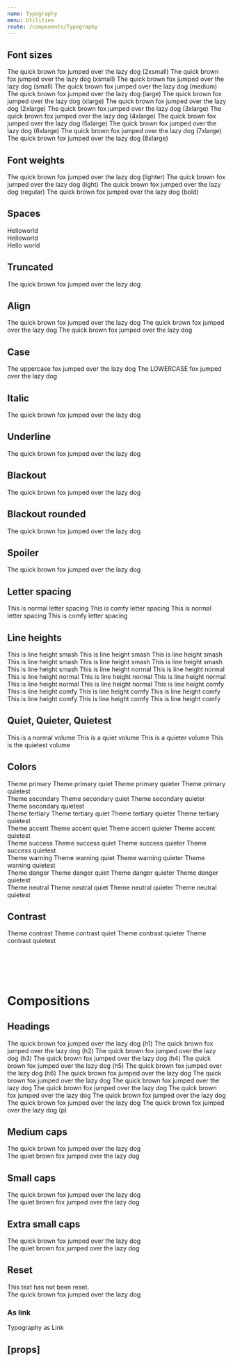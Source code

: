 ```yaml
---
name: Typography
menu: Utilities
route: /components/Typography
---
```



<PageTitle src="components/Typography" title="Typography" />

## Font sizes

<Playground>
  <Rhythm my={1} wrapper="div">
    <Typography size="2xsmall">The quick brown fox jumped over the lazy dog (2xsmall)</Typography>
  </Rhythm>
  <Rhythm my={1} wrapper="div">
    <Typography size="xsmall">The quick brown fox jumped over the lazy dog (xsmall)</Typography>
  </Rhythm>
  <Rhythm my={1} wrapper="div">
    <Typography size="small">The quick brown fox jumped over the lazy dog (small)</Typography>
  </Rhythm>
  <Rhythm my={1} wrapper="div">
    <Typography size="medium">The quick brown fox jumped over the lazy dog (medium)</Typography>
  </Rhythm>
  <Rhythm my={1} wrapper="div">
    <Typography size="large">The quick brown fox jumped over the lazy dog (large)</Typography>
  </Rhythm>
  <Rhythm my={1} wrapper="div">
    <Typography size="xlarge">The quick brown fox jumped over the lazy dog (xlarge)</Typography>
  </Rhythm>
  <Rhythm my={1} wrapper="div">
    <Typography size="2xlarge">The quick brown fox jumped over the lazy dog (2xlarge)</Typography>
  </Rhythm>
  <Rhythm my={1} wrapper="div">
    <Typography size="3xlarge">The quick brown fox jumped over the lazy dog (3xlarge)</Typography>
  </Rhythm>
  <Rhythm my={1} wrapper="div">
    <Typography size="4xlarge">The quick brown fox jumped over the lazy dog (4xlarge)</Typography>
  </Rhythm>
  <Rhythm my={1} wrapper="div">
    <Typography size="5xlarge">The quick brown fox jumped over the lazy dog (5xlarge)</Typography>
  </Rhythm>
  <Rhythm my={1} wrapper="div">
    <Typography size="6xlarge">The quick brown fox jumped over the lazy dog (6xlarge)</Typography>
  </Rhythm>
  <Rhythm my={1} wrapper="div">
    <Typography size="7xlarge">The quick brown fox jumped over the lazy dog (7xlarge)</Typography>
  </Rhythm>
  <Rhythm my={1} wrapper="div">
    <Typography size="8xlarge">The quick brown fox jumped over the lazy dog (8xlarge)</Typography>
  </Rhythm>
</Playground>

## Font weights

<Playground>
  <Rhythm my={1} wrapper="div">
    <Typography size="large" weight="lighter">
      The quick brown fox jumped over the lazy dog (lighter)
    </Typography>
  </Rhythm>
  <Rhythm my={1} wrapper="div">
    <Typography size="large" weight="light">
      The quick brown fox jumped over the lazy dog (light)
    </Typography>
  </Rhythm>
  <Rhythm my={1} wrapper="div">
    <Typography size="large" weight="regular">
      The quick brown fox jumped over the lazy dog (regular)
    </Typography>
  </Rhythm>
  <Rhythm my={1} wrapper="div">
    <Typography size="large" weight="bold">
      The quick brown fox jumped over the lazy dog (bold)
    </Typography>
  </Rhythm>
</Playground>

## Spaces

<Playground>
  <div>
    Hello<Typography variants={['space-before']}>world</Typography>
  </div>
  <div>
    <Typography variants={['space-after']}>Hello</Typography>world
  </div>
  <div>
    <Typography variants={['space-after', 'small-caps']}>Hello</Typography>
    <Typography variants={['space-before', '2xlarge']}>world</Typography>
  </div>
</Playground>

## Truncated

<Playground>
  <Typography as="div" style={{ width: '140px' }} variants="truncated">
    The quick brown fox jumped over the lazy dog
  </Typography>
</Playground>

## Align

<Playground>
  <Typography align="left" as="div">
    The quick brown fox jumped over the lazy dog
  </Typography>
  <Typography align="center" as="div">
    The quick brown fox jumped over the lazy dog
  </Typography>
  <Typography align="right" as="div">
    The quick brown fox jumped over the lazy dog
  </Typography>
</Playground>

## Case

<Playground>
  <Typography as="div" variants="uppercase">
    The uppercase fox jumped over the lazy dog
  </Typography>
  <Typography as="div" variants="lowercase">
    The LOWERCASE fox jumped over the lazy dog
  </Typography>
</Playground>

## Italic

<Playground>
  <Typography variants="italic">The quick brown fox jumped over the lazy dog</Typography>
</Playground>

## Underline

<Playground>
  <Typography variants="underline">The quick brown fox jumped over the lazy dog</Typography>
</Playground>

## Blackout

<Playground>
  <Typography variants="blackout">The quick brown fox jumped over the lazy dog</Typography>
</Playground>

## Blackout rounded

<Playground>
  <Typography variants="blackout-rounded">The quick brown fox jumped over the lazy dog</Typography>
</Playground>

## Spoiler

<Playground>
  <Typography variants="spoiler">The quick brown fox jumped over the lazy dog</Typography>
</Playground>

## Letter spacing

<Playground>
  <Typography as="div">This is normal letter spacing</Typography>
  <Typography as="div" variants="letter-spacing-comfy">
    This is comfy letter spacing
  </Typography>
  <Typography as="div" variants="uppercase">
    This is normal letter spacing
  </Typography>
  <Typography as="div" variants={['letter-spacing-comfy', 'uppercase']}>
    This is comfy letter spacing
  </Typography>
</Playground>

## Line heights

<Playground>
  <Rhythm my={2} style={{ maxWidth: '400px' }}>
    <Typography as="div" variants="line-height-smash">
      This is line height smash This is line height smash This is line height smash This is line height smash This is
      line height smash This is line height smash This is line height smash
    </Typography>
    <Typography as="div" variants="line-height-normal">
      This is line height normal This is line height normal This is line height normal This is line height normal This
      is line height normal This is line height normal This is line height normal
    </Typography>
    <Typography as="div" variants="line-height-comfy">
      This is line height comfy This is line height comfy This is line height comfy This is line height comfy This is
      line height comfy This is line height comfy This is line height comfy
    </Typography>
  </Rhythm>
</Playground>

## Quiet, Quieter, Quietest

<Playground>
  <Typography as="div">This is a normal volume</Typography>
  <Typography as="div" volume="quiet">
    This is a quiet volume
  </Typography>
  <Typography as="div" volume="quieter">
    This is a quieter volume
  </Typography>
  <Typography as="div" volume="quietest">
    This is the quietest volume
  </Typography>
</Playground>

## Colors

<Playground>
  <ThemeWrapper>
    <Typography as="div" color="primary">
      Theme primary
    </Typography>
    <Typography as="div" color="primary" volume="quiet">
      Theme primary quiet
    </Typography>
    <Typography as="div" color="primary" volume="quieter">
      Theme primary quieter
    </Typography>
    <Typography as="div" color="primary" volume="quietest">
      Theme primary quietest
    </Typography>
    <br />
    <Typography as="div" color="secondary">
      Theme secondary
    </Typography>
    <Typography as="div" color="secondary" volume="quiet">
      Theme secondary quiet
    </Typography>
    <Typography as="div" color="secondary" volume="quieter">
      Theme secondary quieter
    </Typography>
    <Typography as="div" color="secondary" volume="quietest">
      Theme secondary quietest
    </Typography>
    <br />
    <Typography as="div" color="tertiary">
      Theme tertiary
    </Typography>
    <Typography as="div" color="tertiary" volume="quiet">
      Theme tertiary quiet
    </Typography>
    <Typography as="div" color="tertiary" volume="quieter">
      Theme tertiary quieter
    </Typography>
    <Typography as="div" color="tertiary" volume="quietest">
      Theme tertiary quietest
    </Typography>
    <br />
    <Typography as="div" color="accent">
      Theme accent
    </Typography>
    <Typography as="div" color="accent" volume="quiet">
      Theme accent quiet
    </Typography>
    <Typography as="div" color="accent" volume="quieter">
      Theme accent quieter
    </Typography>
    <Typography as="div" color="accent" volume="quietest">
      Theme accent quietest
    </Typography>
    <br />
    <Typography as="div" color="success">
      Theme success
    </Typography>
    <Typography as="div" color="success" volume="quiet">
      Theme success quiet
    </Typography>
    <Typography as="div" color="success" volume="quieter">
      Theme success quieter
    </Typography>
    <Typography as="div" color="success" volume="quietest">
      Theme success quietest
    </Typography>
    <br />
    <Typography as="div" color="warning">
      Theme warning
    </Typography>
    <Typography as="div" color="warning" volume="quiet">
      Theme warning quiet
    </Typography>
    <Typography as="div" color="warning" volume="quieter">
      Theme warning quieter
    </Typography>
    <Typography as="div" color="warning" volume="quietest">
      Theme warning quietest
    </Typography>
    <br />
    <Typography as="div" color="danger">
      Theme danger
    </Typography>
    <Typography as="div" color="danger" volume="quiet">
      Theme danger quiet
    </Typography>
    <Typography as="div" color="danger" volume="quieter">
      Theme danger quieter
    </Typography>
    <Typography as="div" color="danger" volume="quietest">
      Theme danger quietest
    </Typography>
    <br />
    <Typography as="div" color="neutral">
      Theme neutral
    </Typography>
    <Typography as="div" color="neutral" volume="quiet">
      Theme neutral quiet
    </Typography>
    <Typography as="div" color="neutral" volume="quieter">
      Theme neutral quieter
    </Typography>
    <Typography as="div" color="neutral" volume="quietest">
      Theme neutral quietest
    </Typography>
  </ThemeWrapper>
</Playground>

## Contrast

<Playground>
  <ThemeWrapper contrast>
    <Typography as="div" color="contrast">
      Theme contrast
    </Typography>
    <Typography as="div" color="contrast" volume="quiet">
      Theme contrast quiet
    </Typography>
    <Typography as="div" color="contrast" volume="quieter">
      Theme contrast quieter
    </Typography>
    <Typography as="div" color="contrast" volume="quietest">
      Theme contrast quietest
    </Typography>
  </ThemeWrapper>
</Playground>

# <br />

# Compositions

## Headings

<Playground>
  <Rhythm my={2}>
    <Typography heading="h1">The quick brown fox jumped over the lazy dog (h1)</Typography>
    <Typography heading="h2">The quick brown fox jumped over the lazy dog (h2)</Typography>
    <Typography heading="h3">The quick brown fox jumped over the lazy dog (h3)</Typography>
    <Typography heading="h4">The quick brown fox jumped over the lazy dog (h4)</Typography>
    <Typography heading="h5">The quick brown fox jumped over the lazy dog (h5)</Typography>
    <Typography heading="h6">The quick brown fox jumped over the lazy dog (h6)</Typography>
    <Typography heading="p">
      The quick brown fox jumped over the lazy dog The quick brown fox jumped over the lazy dog The quick brown fox
      jumped over the lazy dog The quick brown fox jumped over the lazy dog The quick brown fox jumped over the lazy dog
      The quick brown fox jumped over the lazy dog The quick brown fox jumped over the lazy dog The quick brown fox
      jumped over the lazy dog (p)
    </Typography>
  </Rhythm>
</Playground>

## Medium caps

<Playground>
  <Typography variants={['medium-caps']}>The quick brown fox jumped over the lazy dog</Typography>
</Playground>

<div style="height: 50px" />

<Playground>
  <Typography variants={['medium-caps']} volume="quiet">
    The quiet brown fox jumped over the lazy dog
  </Typography>
</Playground>

## Small caps

<Playground>
  <Typography variants={['small-caps']}>The quick brown fox jumped over the lazy dog</Typography>
</Playground>

<div style="height: 50px" />

<Playground>
  <Typography variants={['small-caps']} volume="quiet">
    The quiet brown fox jumped over the lazy dog
  </Typography>
</Playground>

## Extra small caps

<Playground>
  <Typography variants={['xsmall-caps']}>The quick brown fox jumped over the lazy dog</Typography>
</Playground>

<div style="height: 50px" />

<Playground>
  <Typography variants={['xsmall-caps']} volume="quiet">
    The quiet brown fox jumped over the lazy dog
  </Typography>
</Playground>

## Reset

<Playground>
  <div
    style={{
      fontSize: '14px',
      fontWeight: 'bold',
      fontStyle: 'italic',
      letterSpacing: '1.5px',
      textTransform: 'uppercase',
    }}
  >
    <div>This text has not been reset.</div>
    <Typography variants={['reset']}>The quick brown fox jumped over the lazy dog</Typography>
  </div>
</Playground>

### As link

<Playground>
  <Typography as={Link} href="https://phorkit.org" target="_blank" volume="quiet">
    Typography as Link
  </Typography>
</Playground>

## \[props\]

<Props of={Typography} />
